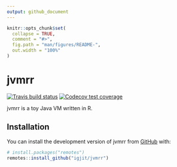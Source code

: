 ```yaml
---
output: github_document
---
```


<!-- README.md is generated from README.Rmd. Please edit that file -->

```r
knitr::opts_chunk$set(
  collapse = TRUE,
  comment = "#>",
  fig.path = "man/figures/README-",
  out.width = "100%"
)
```

# jvmrr

<!-- badges: start -->
[![Travis build status](https://travis-ci.org/igjit/jvmrr.svg?branch=master)](https://travis-ci.org/igjit/jvmrr)
[![Codecov test coverage](https://codecov.io/gh/igjit/jvmrr/branch/master/graph/badge.svg)](https://codecov.io/gh/igjit/jvmrr?branch=master)
<!-- badges: end -->

jvmrr is a toy Java VM written in R.

## Installation

You can install the development version of jvmrr from [GitHub](https://github.com/) with:

``` r
# install.packages("remotes")
remotes::install_github("igjit/jvmrr")
```
